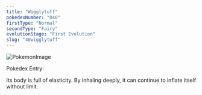 ```yaml
---
title: "Wigglytuff"
pokedexNumber: "040"
firstType: "Normal"
secondType: "Fairy"
evolutionStage: "First Evolution"
slug: "40wigglytuff"
---
```


![PokemonImage](https://archives.bulbagarden.net/media/upload/thumb/e/e2/0040Wigglytuff.png/140px-0040Wigglytuff.png)

Pokedex Entry:

Its body is full of elasticity. By inhaling deeply, it can continue to inflate itself without limit.
